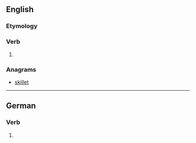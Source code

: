==English==

===Etymology===
{{suffix|kill|est|lang=en}}

===Verb===
{{head|en|verb form}}

# {{en-archaic second-person singular of|kill}}

===Anagrams===
* [[skillet#English|skillet]]

----

==German==

===Verb===
{{head|de|verb form}}
# {{de-verb form of|killen|2|s|k1}}